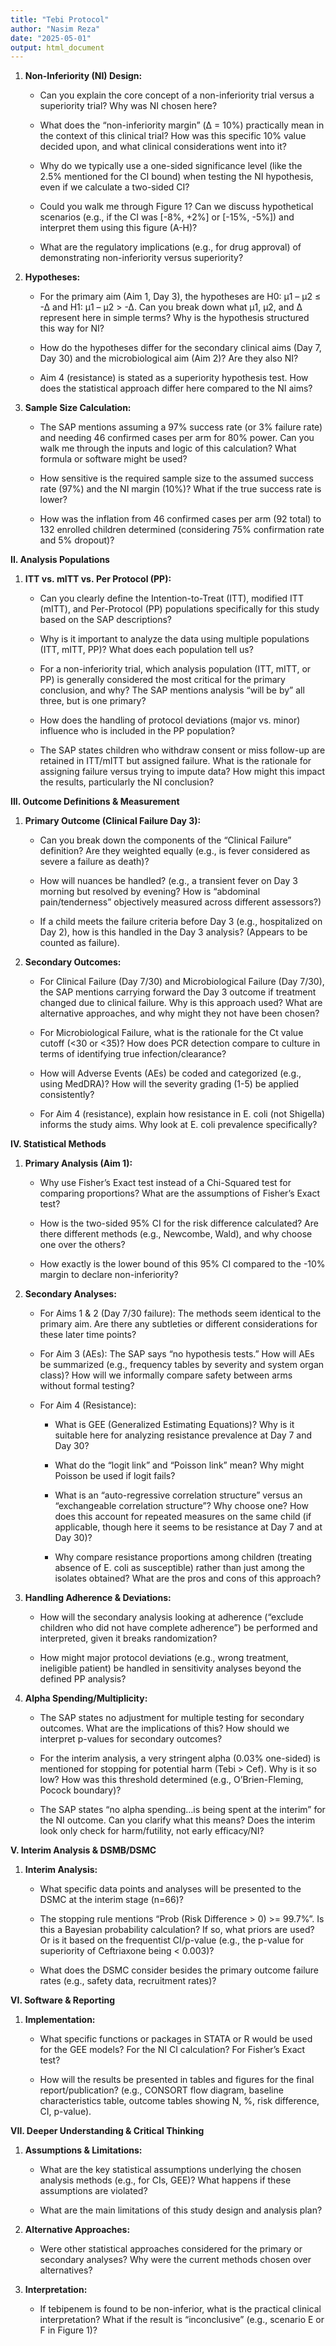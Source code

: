 ```yaml
---
title: "Tebi Protocol"
author: "Nasim Reza"
date: "2025-05-01"
output: html_document
---
```


1.  **Non-Inferiority (NI) Design:**

    -   Can you explain the core concept of a non-inferiority trial versus a superiority trial? Why was NI chosen here?

    -   What does the "non-inferiority margin" (Δ = 10%) practically mean in the context of this clinical trial? How was this specific 10% value decided upon, and what clinical considerations went into it?

    -   Why do we typically use a one-sided significance level (like the 2.5% mentioned for the CI bound) when testing the NI hypothesis, even if we calculate a two-sided CI?

    -   Could you walk me through Figure 1? Can we discuss hypothetical scenarios (e.g., if the CI was [-8%, +2%] or [-15%, -5%]) and interpret them using this figure (A-H)?

    -   What are the regulatory implications (e.g., for drug approval) of demonstrating non-inferiority versus superiority?

2.  **Hypotheses:**

    -   For the primary aim (Aim 1, Day 3), the hypotheses are H0: μ1 – μ2 ≤ -Δ and H1: μ1 – μ2 \> -Δ. Can you break down what μ1, μ2, and Δ represent here in simple terms? Why is the hypothesis structured this way for NI?

    -   How do the hypotheses differ for the secondary clinical aims (Day 7, Day 30) and the microbiological aim (Aim 2)? Are they also NI?

    -   Aim 4 (resistance) is stated as a superiority hypothesis test. How does the statistical approach differ here compared to the NI aims?

3.  **Sample Size Calculation:**

    -   The SAP mentions assuming a 97% success rate (or 3% failure rate) and needing 46 confirmed cases per arm for 80% power. Can you walk me through the inputs and logic of this calculation? What formula or software might be used?

    -   How sensitive is the required sample size to the assumed success rate (97%) and the NI margin (10%)? What if the true success rate is lower?

    -   How was the inflation from 46 confirmed cases per arm (92 total) to 132 enrolled children determined (considering 75% confirmation rate and 5% dropout)?

**II. Analysis Populations**

1.  **ITT vs. mITT vs. Per Protocol (PP):**

    -   Can you clearly define the Intention-to-Treat (ITT), modified ITT (mITT), and Per-Protocol (PP) populations specifically for this study based on the SAP descriptions?

    -   Why is it important to analyze the data using multiple populations (ITT, mITT, PP)? What does each population tell us?

    -   For a non-inferiority trial, which analysis population (ITT, mITT, or PP) is generally considered the most critical for the primary conclusion, and why? The SAP mentions analysis "will be by" all three, but is one primary?

    -   How does the handling of protocol deviations (major vs. minor) influence who is included in the PP population?

    -   The SAP states children who withdraw consent or miss follow-up are retained in ITT/mITT but assigned failure. What is the rationale for assigning failure versus trying to impute data? How might this impact the results, particularly the NI conclusion?

**III. Outcome Definitions & Measurement**

1.  **Primary Outcome (Clinical Failure Day 3):**

    -   Can you break down the components of the "Clinical Failure" definition? Are they weighted equally (e.g., is fever considered as severe a failure as death)?

    -   How will nuances be handled? (e.g., a transient fever on Day 3 morning but resolved by evening? How is "abdominal pain/tenderness" objectively measured across different assessors?)

    -   If a child meets the failure criteria before Day 3 (e.g., hospitalized on Day 2), how is this handled in the Day 3 analysis? (Appears to be counted as failure).

2.  **Secondary Outcomes:**

    -   For Clinical Failure (Day 7/30) and Microbiological Failure (Day 7/30), the SAP mentions carrying forward the Day 3 outcome if treatment changed due to clinical failure. Why is this approach used? What are alternative approaches, and why might they not have been chosen?

    -   For Microbiological Failure, what is the rationale for the Ct value cutoff (\<30 or \<35)? How does PCR detection compare to culture in terms of identifying true infection/clearance?

    -   How will Adverse Events (AEs) be coded and categorized (e.g., using MedDRA)? How will the severity grading (1-5) be applied consistently?

    -   For Aim 4 (resistance), explain how resistance in E. coli (not Shigella) informs the study aims. Why look at E. coli prevalence specifically?

**IV. Statistical Methods**

1.  **Primary Analysis (Aim 1):**

    -   Why use Fisher's Exact test instead of a Chi-Squared test for comparing proportions? What are the assumptions of Fisher's Exact test?

    -   How is the two-sided 95% CI for the risk difference calculated? Are there different methods (e.g., Newcombe, Wald), and why choose one over the others?

    -   How exactly is the lower bound of this 95% CI compared to the -10% margin to declare non-inferiority?

2.  **Secondary Analyses:**

    -   For Aims 1 & 2 (Day 7/30 failure): The methods seem identical to the primary aim. Are there any subtleties or different considerations for these later time points?

    -   For Aim 3 (AEs): The SAP says "no hypothesis tests." How will AEs be summarized (e.g., frequency tables by severity and system organ class)? How will we informally compare safety between arms without formal testing?

    -   For Aim 4 (Resistance):

        -   What is GEE (Generalized Estimating Equations)? Why is it suitable here for analyzing resistance prevalence at Day 7 and Day 30?

        -   What do the "logit link" and "Poisson link" mean? Why might Poisson be used if logit fails?

        -   What is an "auto-regressive correlation structure" versus an "exchangeable correlation structure"? Why choose one? How does this account for repeated measures on the same child (if applicable, though here it seems to be resistance at Day 7 and at Day 30)?

        -   Why compare resistance proportions among children (treating absence of E. coli as susceptible) rather than just among the isolates obtained? What are the pros and cons of this approach?

3.  **Handling Adherence & Deviations:**

    -   How will the secondary analysis looking at adherence ("exclude children who did not have complete adherence") be performed and interpreted, given it breaks randomization?

    -   How might major protocol deviations (e.g., wrong treatment, ineligible patient) be handled in sensitivity analyses beyond the defined PP analysis?

4.  **Alpha Spending/Multiplicity:**

    -   The SAP states no adjustment for multiple testing for secondary outcomes. What are the implications of this? How should we interpret p-values for secondary outcomes?

    -   For the interim analysis, a very stringent alpha (0.03% one-sided) is mentioned for stopping for potential harm (Tebi \> Cef). Why is it so low? How was this threshold determined (e.g., O'Brien-Fleming, Pocock boundary)?

    -   The SAP states "no alpha spending...is being spent at the interim" for the NI outcome. Can you clarify what this means? Does the interim look only check for harm/futility, not early efficacy/NI?

**V. Interim Analysis & DSMB/DSMC**

1.  **Interim Analysis:**

    -   What specific data points and analyses will be presented to the DSMC at the interim stage (n=66)?

    -   The stopping rule mentions "Prob (Risk Difference \> 0) \>= 99.7%". Is this a Bayesian probability calculation? If so, what priors are used? Or is it based on the frequentist CI/p-value (e.g., the p-value for superiority of Ceftriaxone being \< 0.003)?

    -   What does the DSMC consider besides the primary outcome failure rates (e.g., safety data, recruitment rates)?

**VI. Software & Reporting**

1.  **Implementation:**

    -   What specific functions or packages in STATA or R would be used for the GEE models? For the NI CI calculation? For Fisher's Exact test?

    -   How will the results be presented in tables and figures for the final report/publication? (e.g., CONSORT flow diagram, baseline characteristics table, outcome tables showing N, %, risk difference, CI, p-value).

**VII. Deeper Understanding & Critical Thinking**

1.  **Assumptions & Limitations:**

    -   What are the key statistical assumptions underlying the chosen analysis methods (e.g., for CIs, GEE)? What happens if these assumptions are violated?

    -   What are the main limitations of this study design and analysis plan?

2.  **Alternative Approaches:**

    -   Were other statistical approaches considered for the primary or secondary analyses? Why were the current methods chosen over alternatives?

3.  **Interpretation:**

    -   If tebipenem is found to be non-inferior, what is the practical clinical interpretation? What if the result is "inconclusive" (e.g., scenario E or F in Figure 1)?

